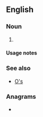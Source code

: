{{also|Appendix:Variations of "os"}}
==English==

===Noun===
{{head|en|noun form}}

# {{plural of|en|o}}

====Usage notes====
{{U:en:plurals of letters}}

===See also===
* [[O's]]

===Anagrams===
* {{anagrams|en|a=os|S&O|SO|So|So.|s.o.|s/o|so}}